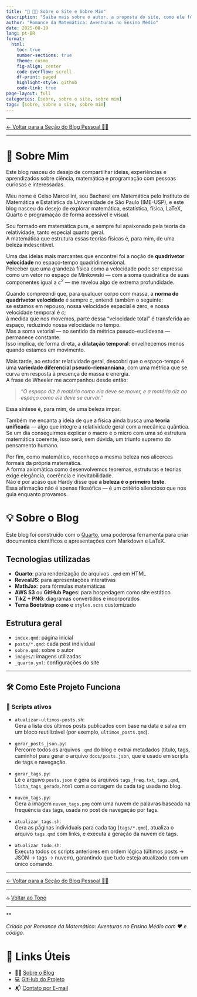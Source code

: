 ```yaml
---
title: "📘 🧑‍💻 Sobre o Site e Sobre Mim"
description: "Saiba mais sobre o autor, a proposta do site, como ele foi feito e os bastidores técnicos do projeto."
author: "Romance da Matemática: Aventuras no Ensino Médio"
date: 2025-08-19
lang: pt-BR
format:
  html:
    toc: true
    number-sections: true
    theme: cosmo
    fig-align: center
    code-overflow: scroll
    df-print: paged
    highlight-style: github
    code-link: true
page-layout: full
categories: [sobre, sobre o site, sobre mim]
tags: [sobre, sobre o site, sobre mim]
---
```


---

[← Voltar para a Seção do Blog Pessoal 🧑‍🏫](/posts/sobre/)

---

# 👋 Sobre Mim

::: {.callout-tip collapse=false icon='🌟'}
Este blog nasceu do desejo de compartilhar ideias, experiências e aprendizados sobre ciência, matemática e programação com pessoas curiosas e interessadas.
:::

Meu nome é Celso Marcellini, sou Bacharel em Matemática pelo Instituto de Matemática e Estatística da Universidade de São Paulo (IME-USP), e este blog nasceu do desejo de explorar matemática, estatística, física, LaTeX, Quarto e programação de forma acessível e visual.


::: {.callout-note icon="✍️" title="✍️ Reflexão do autor"}

Sou formado em matemática pura, e sempre fui apaixonado pela teoria da relatividade, tanto especial quanto geral.  
A matemática que estrutura essas teorias físicas é, para mim, de uma beleza indescritível.

Uma das ideias mais marcantes que encontrei foi a noção de **quadrivetor velocidade** no espaço-tempo quadridimensional.  
Perceber que uma grandeza física como a velocidade pode ser expressa como um vetor no espaço de Minkowski — com a soma quadrática de suas componentes igual a $c^2$ — me revelou algo de extrema profundidade.

Quando compreendi que, para qualquer corpo com massa, a **norma do quadrivetor velocidade** é sempre $c$, entendi também o seguinte:  
se estamos em repouso, nossa velocidade espacial é zero, e nossa velocidade temporal é $c$;  
à medida que nos movemos, parte dessa “velocidade total” é transferida ao espaço, reduzindo nossa velocidade no tempo.  
Mas a soma vetorial — no sentido da métrica pseudo-euclideana — permanece constante.  
Isso implica, de forma direta, a **dilatação temporal**: envelhecemos menos quando estamos em movimento.

Mais tarde, ao estudar relatividade geral, descobri que o espaço-tempo é uma **variedade diferencial pseudo-riemanniana**, com uma métrica que se curva em resposta à presença de massa e energia.  
A frase de Wheeler me acompanhou desde então:

> *“O espaço diz à matéria como ela deve se mover, e a matéria diz ao espaço como ele deve se curvar.”*

Essa síntese é, para mim, de uma beleza ímpar.

Também me encanta a ideia de que a física ainda busca uma **teoria unificada** — algo que integre a relatividade geral com a mecânica quântica.  
Se um dia conseguirmos explicar o macro e o micro com uma só estrutura matemática coerente, isso será, sem dúvida, um triunfo supremo do pensamento humano.

Por fim, como matemático, reconheço a mesma beleza nos alicerces formais da própria matemática.  
A forma axiomática como desenvolvemos teoremas, estruturas e teorias exige elegância, coerência e inevitabilidade.  
Não é por acaso que Hardy disse que **a beleza é o primeiro teste**.  
Essa afirmação não é apenas filosófica — é um critério silencioso que nos guia enquanto provamos.

:::


# 💡 Sobre o Blog

Este blog foi construído com o [Quarto](https://quarto.org), uma poderosa ferramenta para criar documentos científicos e apresentações com Markdown e LaTeX.

## Tecnologias utilizadas

- **Quarto**: para renderização de arquivos `.qmd` em HTML
- **RevealJS**: para apresentações interativas
- **MathJax**: para fórmulas matemáticas
- **AWS S3** ou **GitHub Pages**: para hospedagem como site estático
- **TikZ + PNG**: diagramas convertidos e incorporados
- **Tema Bootstrap `cosmo`** e `styles.scss` customizado

## Estrutura geral

- `index.qmd`: página inicial
- `posts/*.qmd`: cada post individual
- `sobre.qmd`: sobre o autor
- `images/`: imagens utilizadas
- `_quarto.yml`: configurações do site

---

## 🛠️ Como Este Projeto Funciona


### 📜 Scripts ativos

- `atualizar-ultimos-posts.sh`:  
  Gera a lista dos últimos posts publicados com base na data e salva em um bloco reutilizável (por exemplo, `ultimos_posts.qmd`).

- `gerar_posts_json.py`:  
  Percorre todos os arquivos `.qmd` do blog e extrai metadados (título, tags, caminho) para gerar o arquivo `docs/posts.json`, que é usado em scripts de tags e navegação.

- `gerar_tags.py`:  
  Lê o arquivo `posts.json` e gera os arquivos `tags_freq.txt`, `tags.qmd`, `lista_tags_gerada.html` com a contagem de cada tag usada no blog.

- `nuvem_tags.py`:  
  Gera a imagem `nuvem_tags.png` com uma nuvem de palavras baseada na frequência das tags, usada no post de navegação por tags.

- `atualizar_tags.sh`:  
  Gera as páginas individuais para cada tag (`tags/*.qmd`), atualiza o arquivo `tags.qmd` com links, e executa a geração da nuvem de tags.

- `atualizar_tudo.sh`:  
  Executa todos os scripts anteriores em ordem lógica (últimos posts → JSON → tags → nuvem), garantindo que tudo esteja atualizado com um único comando.

---

[← Voltar para a Seção do Blog Pessoal 🧑‍🏫](/posts/sobre/)

---

🔝 [Voltar ao Topo](sobre-o-blog.qmd)

---

**

:::{.callout-note}
*Criado por Romance da Matemática: Aventuras no Ensino Médio com ❤️ e código.*
:::

# 🔗 Links Úteis

- 🧑‍🏫 [Sobre o Blog](../../posts/sobre/sobre-o-blog.qmd)
- 💻 <a href="https://github.com/marcellini-celso/blog-marcellini-pt.git" target="_blank">GitHub do Projeto</a>
- 📬 [Contato por E-mail](mailto:prof.marcellini@gmail.com)

